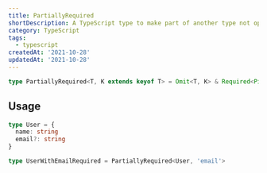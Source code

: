 ```yaml
---
title: PartiallyRequired
shortDescription: A TypeScript type to make part of another type not optional.
category: TypeScript
tags:
  - typescript
createdAt: '2021-10-28'
updatedAt: '2021-10-28'
---
```


```typescript
type PartiallyRequired<T, K extends keyof T> = Omit<T, K> & Required<Pick<T, K>>
```

## Usage

```typescript
type User = {
  name: string
  email?: string
}

type UserWithEmailRequired = PartiallyRequired<User, 'email'>
```
